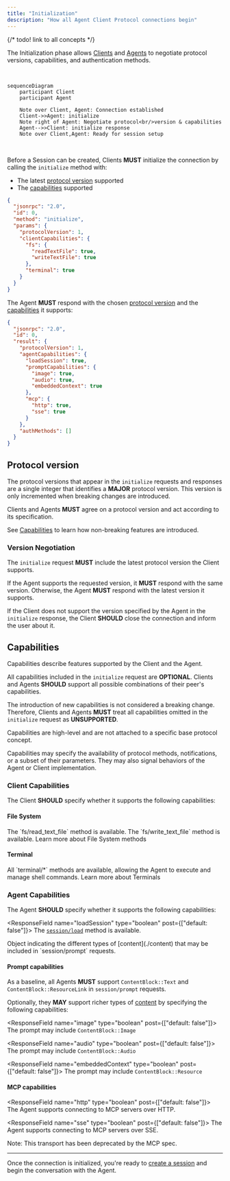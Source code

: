```yaml
---
title: "Initialization"
description: "How all Agent Client Protocol connections begin"
---
```


{/* todo! link to all concepts */}

The Initialization phase allows [Clients](./overview#client) and [Agents](./overview#agent) to negotiate protocol versions, capabilities, and authentication methods.

<br />

```mermaid
sequenceDiagram
    participant Client
    participant Agent

    Note over Client, Agent: Connection established
    Client->>Agent: initialize
    Note right of Agent: Negotiate protocol<br/>version & capabilities
    Agent-->>Client: initialize response
    Note over Client,Agent: Ready for session setup
```

<br />

Before a Session can be created, Clients **MUST** initialize the connection by calling the `initialize` method with:

- The latest [protocol version](#protocol-version) supported
- The [capabilities](#client-capabilities) supported

```json
{
  "jsonrpc": "2.0",
  "id": 0,
  "method": "initialize",
  "params": {
    "protocolVersion": 1,
    "clientCapabilities": {
      "fs": {
        "readTextFile": true,
        "writeTextFile": true
      },
      "terminal": true
    }
  }
}
```

The Agent **MUST** respond with the chosen [protocol version](#protocol-version) and the [capabilities](#agent-capabilities) it supports:

```json
{
  "jsonrpc": "2.0",
  "id": 0,
  "result": {
    "protocolVersion": 1,
    "agentCapabilities": {
      "loadSession": true,
      "promptCapabilities": {
        "image": true,
        "audio": true,
        "embeddedContext": true
      },
      "mcp": {
        "http": true,
        "sse": true
      }
    },
    "authMethods": []
  }
}
```

## Protocol version

The protocol versions that appear in the `initialize` requests and responses are a single integer that identifies a **MAJOR** protocol version. This version is only incremented when breaking changes are introduced.

Clients and Agents **MUST** agree on a protocol version and act according to its specification.

See [Capabilities](#capabilities) to learn how non-breaking features are introduced.

### Version Negotiation

The `initialize` request **MUST** include the latest protocol version the Client supports.

If the Agent supports the requested version, it **MUST** respond with the same version. Otherwise, the Agent **MUST** respond with the latest version it supports.

If the Client does not support the version specified by the Agent in the `initialize` response, the Client **SHOULD** close the connection and inform the user about it.

## Capabilities

Capabilities describe features supported by the Client and the Agent.

All capabilities included in the `initialize` request are **OPTIONAL**. Clients and Agents **SHOULD** support all possible combinations of their peer's capabilities.

The introduction of new capabilities is not considered a breaking change. Therefore, Clients and Agents **MUST** treat all capabilities omitted in the `initialize` request as **UNSUPPORTED**.

Capabilities are high-level and are not attached to a specific base protocol concept.

Capabilities may specify the availability of protocol methods, notifications, or a subset of their parameters. They may also signal behaviors of the Agent or Client implementation.

### Client Capabilities

The Client **SHOULD** specify whether it supports the following capabilities:

#### File System

<ParamField path="readTextFile" type="boolean">
  The `fs/read_text_file` method is available.
</ParamField>

<ParamField path="writeTextFile" type="boolean">
  The `fs/write_text_file` method is available.
</ParamField>

<Card icon="file" horizontal href="./file-system">
  Learn more about File System methods
</Card>

#### Terminal

<ParamField path="terminal" type="boolean">
  All `terminal/*` methods are available, allowing the Agent to execute and
  manage shell commands.
</ParamField>

<Card icon="terminal" horizontal href="./terminals">
  Learn more about Terminals
</Card>

### Agent Capabilities

The Agent **SHOULD** specify whether it supports the following capabilities:

<ResponseField name="loadSession" type="boolean" post={["default: false"]}>
  The [`session/load`](./session-setup#loading-sessions) method is available.
</ResponseField>

<ResponseField name="promptCapabilities" type="PromptCapabilities Object">
  Object indicating the different types of [content](./content) that may be
  included in `session/prompt` requests.
</ResponseField>

#### Prompt capabilities

As a baseline, all Agents **MUST** support `ContentBlock::Text` and `ContentBlock::ResourceLink` in `session/prompt` requests.

Optionally, they **MAY** support richer types of [content](./content) by specifying the following capabilities:

<ResponseField name="image" type="boolean" post={["default: false"]}>
  The prompt may include `ContentBlock::Image`
</ResponseField>

<ResponseField name="audio" type="boolean" post={["default: false"]}>
  The prompt may include `ContentBlock::Audio`
</ResponseField>

<ResponseField name="embeddedContext" type="boolean" post={["default: false"]}>
  The prompt may include `ContentBlock::Resource`
</ResponseField>

#### MCP capabilities

<ResponseField name="http" type="boolean" post={["default: false"]}>
  The Agent supports connecting to MCP servers over HTTP.
</ResponseField>

<ResponseField name="sse" type="boolean" post={["default: false"]}>
  The Agent supports connecting to MCP servers over SSE.

Note: This transport has been deprecated by the MCP spec.

</ResponseField>

---

Once the connection is initialized, you're ready to [create a session](./session-setup) and begin the conversation with the Agent.
